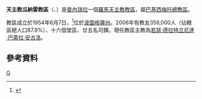 {{Infobox Roman Catholic diocese
|Roman Catholic Diocese of = 天主教瓜納雷教區
|Latin name of diocese = Dioecesis Guanarensis
|image =Catedral de Guanare.jpg
|caption =主教座堂
|location = [[委內瑞拉|委內瑞拉]]
|territory = [[波圖格薩州|波圖格薩州]]
|population =356,000
|rite = 拉丁禮
|patron = 
|province = 巴基西梅托
|established = 1954年
|cathedral = 科羅莫托聖母主教座堂
|副主教座堂 =
|leadership = 主教
|website =
|教宗 = 
|metropolitan =
|ordinary = 若瑟·德拉特立尼達·巴萊拉·安古洛
|coadjutor bishop = 
|emeritus = 
}}

'''天主教瓜納雷教區'''（{{lang-la|Dioecesis Guanarensis}}、{{lang-es|Diócesis de Guanare}}）是[[委內瑞拉|委內瑞拉]]一個[[羅馬天主教|羅馬天主教]][[教區|教區]]，屬[[天主教巴基西梅托總教區|巴基西梅托總教區]]。

教區成立於1954年6月7日，<ref>{{cite journal
|journal=[[宗座公報|宗座公報]]
|publisher=梵蒂岡出版社
|date=1954年
|volume=46
|title=''Ex quo tempore''
|page=564
|url=http://www.vatican.va/archive/aas/documents/AAS%2046%20%5B1954%5D%20-%20ocr.pdf
|access-date=2013-06-28
|archive-date=2013-09-03
|archive-url=https://web.archive.org/web/20130903002740/http://www.vatican.va/archive/aas/documents/AAS%2046%20%5B1954%5D%20-%20ocr.pdf
|dead-url=no
}}</ref>位於[[波圖格薩州|波圖格薩州]]。2006年有教友356,000人（佔轄區總人口87.9%）、十六個堂區、廿五名司鐸。現任教區主教為[[若瑟·德拉特立尼達·巴萊拉·安古洛|若瑟·德拉特立尼達·巴萊拉·安古洛]]。

==參考資料==
{{reflist}}
{{委內瑞拉天主教教區}}	

[[Category:委內瑞拉天主教教區|G]]